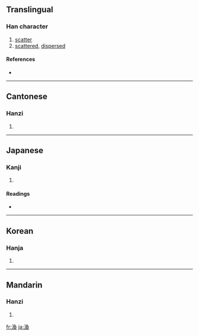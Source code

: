 {{see|涣}}
==Translingual==

===Han character===
{{Han char|rn=85|rad=水|as=09|sn=12|four=3713<sub>4</sub>|canj=水弓月大 (ENBK)}}

# [[scatter]]
# [[scattered]], [[dispersed]]

====References====
* {{Han ref|kx=0633.400|dkj=17757|dj=1039.260|hdz=31683.011|uh=6E19|ud=28185|bh=B541|bd=46401}}

----

==Cantonese==

===Hanzi===
{{yue-hanzi|jyut=|y=wun6}}

# {{defn|Cantonese}}

----

==Japanese==

===Kanji===
{{ja-kanji|grade=|rs=水09}}

# {{defn|Japanese}}

====Readings====
* {{ja-readings|on=[[かん]] (kan)|kun=[[あきらか]] (akiraka)}}

----

==Korean==

===Hanja===
{{ko-hanja|hangeul=환|eumhun=|rv=hwan|mr=hwan|y=hwan}}

# {{defn|Korean}}

----

==Mandarin==

===Hanzi===
{{cmn-hanzi|sim=涣|pin=[[huàn]] ([[huan4]])|wg=huan<sup>4</sup>}}

# {{defn|Mandarin}}

[[fr:渙]]
[[ja:渙]]